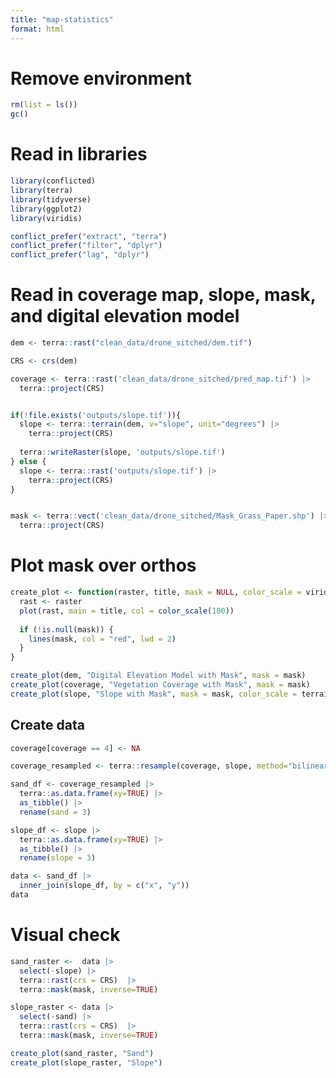 ```yaml
---
title: "map-statistics"
format: html
---
```


# Remove environment

```r
rm(list = ls())
gc()  
```


# Read in libraries

```r
library(conflicted)
library(terra)
library(tidyverse)
library(ggplot2)
library(viridis)

conflict_prefer("extract", "terra")
conflict_prefer("filter", "dplyr")
conflict_prefer("lag", "dplyr")
```


# Read in coverage map, slope, mask, and digital elevation model

```r
dem <- terra::rast("clean_data/drone_sitched/dem.tif")

CRS <- crs(dem)

coverage <- terra::rast('clean_data/drone_sitched/pred_map.tif') |>
  terra::project(CRS)


if(!file.exists('outputs/slope.tif')){
  slope <- terra::terrain(dem, v="slope", unit="degrees") |>
    terra::project(CRS)
  
  terra::writeRaster(slope, 'outputs/slope.tif')
} else {
  slope <- terra::rast('outputs/slope.tif') |>
    terra::project(CRS)
}


mask <- terra::vect('clean_data/drone_sitched/Mask_Grass_Paper.shp') |>
  terra::project(CRS)

```

# Plot mask over orthos

```r
create_plot <- function(raster, title, mask = NULL, color_scale = viridis::viridis) {
  rast <- raster
  plot(rast, main = title, col = color_scale(100))
  
  if (!is.null(mask)) {
    lines(mask, col = "red", lwd = 2)
  }
}

create_plot(dem, "Digital Elevation Model with Mask", mask = mask)
create_plot(coverage, "Vegetation Coverage with Mask", mask = mask)
create_plot(slope, "Slope with Mask", mask = mask, color_scale = terrain.colors)
```

## Create data

```r
coverage[coverage == 4] <- NA 

coverage_resampled <- terra::resample(coverage, slope, method="bilinear")

sand_df <- coverage_resampled |>
  terra::as.data.frame(xy=TRUE) |>
  as_tibble() |>
  rename(sand = 3)

slope_df <- slope |>
  terra::as.data.frame(xy=TRUE) |>
  as_tibble() |>
  rename(slope = 3)

data <- sand_df |> 
  inner_join(slope_df, by = c("x", "y"))
data
```

# Visual check

```r
sand_raster <-  data |>
  select(-slope) |>
  terra::rast(crs = CRS)  |>
  terra::mask(mask, inverse=TRUE)

slope_raster <- data |>
  select(-sand) |>
  terra::rast(crs = CRS)  |>
  terra::mask(mask, inverse=TRUE)

create_plot(sand_raster, "Sand")
create_plot(slope_raster, "Slope")
```




